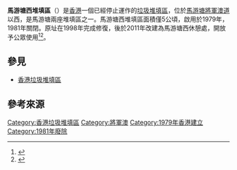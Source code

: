 '''馬游塘西堆填區'''（{{lang-en|Ma Yau Tong West Landfill}}）是[[香港|香港]]一個已經停止運作的[[垃圾堆填區|垃圾堆填區]]，位於[[馬游塘|馬游塘]][[將軍澳道|將軍澳道]]以西，是馬游塘兩座堆填區之一。馬游塘西堆填區面積僅5公頃，啟用於1979年，1981年關閉。原址在1998年完成修復，後於2011年改建為馬游塘西休憩處，開放予公眾使用<ref>{{Cite web|title=觀塘區議會地區小型工程項目|url=https://www.kwuntong.org.hk/tc/c5_8.html|accessdate=2020-12-01|author=|date=|format=|work=吃喝玩樂在觀塘|publisher=[[觀塘區議會|觀塘區議會]]|language=}}</ref><ref>{{Cite web|title=都市固體廢物|url=https://www.gov.hk/tc/residents/environment/waste/treatment/msw.htm|accessdate=2020-12-01|author=|date=2020-01|last=|format=|work=[[香港政府一站通|香港政府一站通]]|publisher=|language=zh-hk}}</ref>。

== 參見 ==
* [[香港垃圾堆填區|香港垃圾堆填區]]

== 參考來源 ==
{{reflist}}
{{香港垃圾堆填區}}
{{HK-stub}}

[[Category:香港垃圾堆填區|Category:香港垃圾堆填區]]
[[Category:將軍澳|Category:將軍澳]]
[[Category:1979年香港建立|Category:1979年香港建立]]
[[Category:1981年廢除|Category:1981年廢除]]